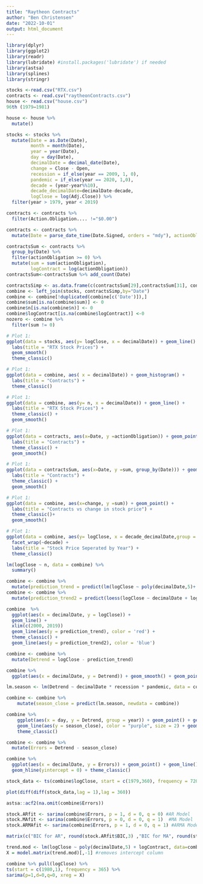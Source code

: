 ```yaml
---
title: "Raytheon Contracts"
author: "Ben Christensen"
date: "2022-10-01"
output: html_document
---
```


```r
library(dplyr)
library(ggplot2)
library(readr)
library(lubridate) #install.packages('lubridate') if needed
library(astsa)
library(splines)
library(stringr)
```
```r
stocks <-read.csv("RTX.csv")
contracts <- read.csv("raytheonContracts.csv")
house <- read.csv("house.csv")
96th (1979–1981)
```
```r
house <- house %>%
  mutate()
```

```r
stocks <- stocks %>% 
  mutate(Date = as.Date(Date), 
         month = month(Date), 
         year = year(Date), 
         day = day(Date),
         decimalDate = decimal_date(Date),
         change = Close - Open,
         recession = if_else(year == 2009, 1, 0),
         pandemic = if_else(year == 2020, 1,0),
         decade = (year-year%%10),
         decade_decimalDate=decimalDate-decade,
         logClose = log(Adj.Close)) %>%
  filter(year > 1979, year < 2019) 
```
```r
contracts <- contracts %>%
  filter(Action.Obligation.... !="$0.00")
```

```r
contracts <- contracts %>%
  mutate(Date = parse_date_time(Date.Signed, orders = "mdy"), actionObligation = str_replace_all(Action.Obligation....,"\\$", ""), actionObligation = as.numeric(str_replace_all(actionObligation,",", "")))
```
```r
contractsSum <- contracts %>%
  group_by(Date) %>%
  filter(actionObligation >= 0) %>%
  mutate(sum = sum(actionObligation),
         logContract = log(actionObligation))
contractsSum<-contractsSum %>% add_count(Date)
```
```r
contractsSimp <- as.data.frame(c(contractsSum[29],contractsSum[31], contractsSum[32], contractsSum[33]))
combine <- left_join(stocks, contractsSimp,by="Date")
combine <- combine[!duplicated(combine[c('Date')]),]
combine$sum[is.na(combine$sum)] <- 0
combine$n[is.na(combine$n)] <- 0
combine$logContract[is.na(combine$logContract)] <-0
nozero <- combine %>%
  filter(sum != 0)
```

```r
# Plot 1: 
ggplot(data = stocks, aes(y= logClose, x = decimalDate)) + geom_line() + 
  labs(title = "RTX Stock Prices") +
  geom_smooth()
  theme_classic()
```
```r
# Plot 1: 
ggplot(data = combine, aes( x = decimalDate)) + geom_histogram() + 
  labs(title = "Contracts") +
  theme_classic() 
```
```r
# Plot 1: 
ggplot(data = combine, aes(y= n, x = decimalDate)) + geom_line() + 
  labs(title = "RTX Stock Prices") +
  theme_classic() + 
  geom_smooth() 
```

```r
# Plot 1: 
ggplot(data = contracts, aes(x=Date, y =actionObligation)) + geom_point() + 
  labs(title = "Contracts") +
  theme_classic() + 
  geom_smooth()
```
```r
# Plot 1: 
ggplot(data = contractsSum, aes(x=Date, y =sum, group_by(Date))) + geom_line() + 
  labs(title = "Contracts") +
  theme_classic() +
  geom_smooth()
```


```r
# Plot 1: 
ggplot(data = combine, aes(x=change, y =sum)) + geom_point() + 
  labs(title = "Contracts vs change in stock price") +
  theme_classic()+
  geom_smooth()
```
```r
# Plot 1: 
ggplot(data = combine, aes(y= logClose, x = decade_decimalDate,group = decade)) + geom_line() + 
  facet_wrap(~decade) + 
  labs(title = "Stock Price Seperated by Year") +
  theme_classic()
```
```r
lm(logClose ~ n, data = combine) %>%
  summary()
```

```r
combine <- combine %>% 
  mutate(prediction_trend = predict(lm(logClose ~ poly(decimalDate,5)+ logContract)))
combine <- combine %>%
  mutate(prediction_trend2 = predict(loess(logClose ~ decimalDate + logContract, data = combine, span = 0.25)))

combine  %>% 
  ggplot(aes(x = decimalDate, y = logClose)) +
  geom_line() +
  xlim(c(2000, 2019))
  geom_line(aes(y = prediction_trend), color = 'red') +
  theme_classic() +
  geom_line(aes(y = prediction_trend2), color = 'blue')
```
```r
combine <- combine %>%
  mutate(Detrend = logClose - prediction_trend)

combine %>% 
  ggplot(aes(x = decimalDate, y = Detrend)) + geom_smooth() + geom_point() + geom_line() + theme_classic()
```
```r
lm.season <- lm(Detrend ~ decimalDate * recession * pandemic, data = combine)

combine <- combine %>%
    mutate(season_close = predict(lm.season, newdata = combine))

combine %>%
    ggplot(aes(x = day, y = Detrend, group = year)) + geom_point() + geom_line() +
    geom_line(aes(y = season_close), color = "purple", size = 2) + geom_hline(yintercept = 0) +
    theme_classic()
```

```r
combine <- combine %>% 
  mutate(Errors = Detrend - season_close) 

combine %>% 
  ggplot(aes(x = decimalDate, y = Errors)) + geom_point() + geom_line() + 
  geom_hline(yintercept = 0) + theme_classic()
```

```r
stock_data <- ts(combine$logClose, start = c(1979,360), frequency = 720) # ts (time series) objects keeps track of time and the values.

plot(diff(diff(stock_data,lag = 1),lag = 360))
```

```r
astsa::acf2(na.omit(combine$Errors))
```

```r
stock.ARfit <- sarima(combine$Errors, p = 1, d = 0, q = 0) #AR Model
stock.MAfit <- sarima(combine$Errors, p = 0, d = 0, q = 1)  #MA Model
stock.ARMAfit <- sarima(combine$Errors, p = 1, d = 0, q = 1) #ARMA Model
```

```r
matrix(c("BIC for AR", round(stock.ARfit$BIC,3) ,"BIC for MA", round(stock.MAfit$BIC,3) ,"BIC for ARMA",round(stock.ARMAfit$BIC,3)),nrow=2)
```

```r
trend.mod <- lm(logClose ~ poly(decimalDate,5) + logContract, data=combine )
X = model.matrix(trend.mod)[,-1] #removes intercept column

combine %>% pull(logClose) %>%
ts(start = c(1980,1), frequency = 365) %>%
sarima(p=1,d=0,q=0, xreg = X)
```